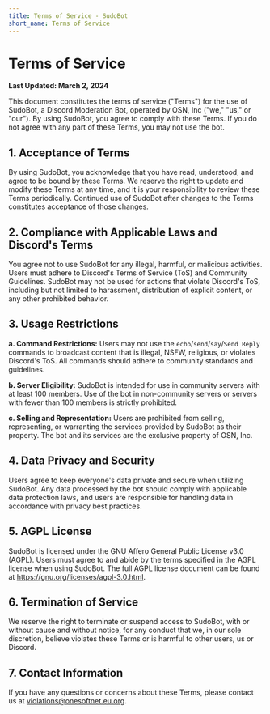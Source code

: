 ```yaml
---
title: Terms of Service - SudoBot
short_name: Terms of Service
---
```


# Terms of Service

**Last Updated: March 2, 2024**

This document constitutes the terms of service ("Terms") for the use of SudoBot, a Discord Moderation Bot, operated by OSN, Inc ("we," "us," or "our"). By using SudoBot, you agree to comply with these Terms. If you do not agree with any part of these Terms, you may not use the bot.

## 1. Acceptance of Terms

By using SudoBot, you acknowledge that you have read, understood, and agree to be bound by these Terms. We reserve the right to update and modify these Terms at any time, and it is your responsibility to review these Terms periodically. Continued use of SudoBot after changes to the Terms constitutes acceptance of those changes.

## 2. Compliance with Applicable Laws and Discord's Terms

You agree not to use SudoBot for any illegal, harmful, or malicious activities. Users must adhere to Discord's Terms of Service (ToS) and Community Guidelines. SudoBot may not be used for actions that violate Discord's ToS, including but not limited to harassment, distribution of explicit content, or any other prohibited behavior.

## 3. Usage Restrictions

**a. Command Restrictions:** Users may not use the `echo`/`send`/`say`/`Send Reply` commands to broadcast content that is illegal, NSFW, religious, or violates Discord's ToS. All commands should adhere to community standards and guidelines.

**b. Server Eligibility:** SudoBot is intended for use in community servers with at least 100 members. Use of the bot in non-community servers or servers with fewer than 100 members is strictly prohibited.

**c. Selling and Representation:** Users are prohibited from selling, representing, or warranting the services provided by SudoBot as their property. The bot and its services are the exclusive property of OSN, Inc.

## 4. Data Privacy and Security

Users agree to keep everyone's data private and secure when utilizing SudoBot. Any data processed by the bot should comply with applicable data protection laws, and users are responsible for handling data in accordance with privacy best practices.

## 5. AGPL License

SudoBot is licensed under the GNU Affero General Public License v3.0 (AGPL). Users must agree to and abide by the terms specified in the AGPL license when using SudoBot. The full AGPL license document can be found at https://gnu.org/licenses/agpl-3.0.html.

## 6. Termination of Service

We reserve the right to terminate or suspend access to SudoBot, with or without cause and without notice, for any conduct that we, in our sole discretion, believe violates these Terms or is harmful to other users, us or Discord.

## 7. Contact Information

If you have any questions or concerns about these Terms, please contact us at violations@onesoftnet.eu.org.
